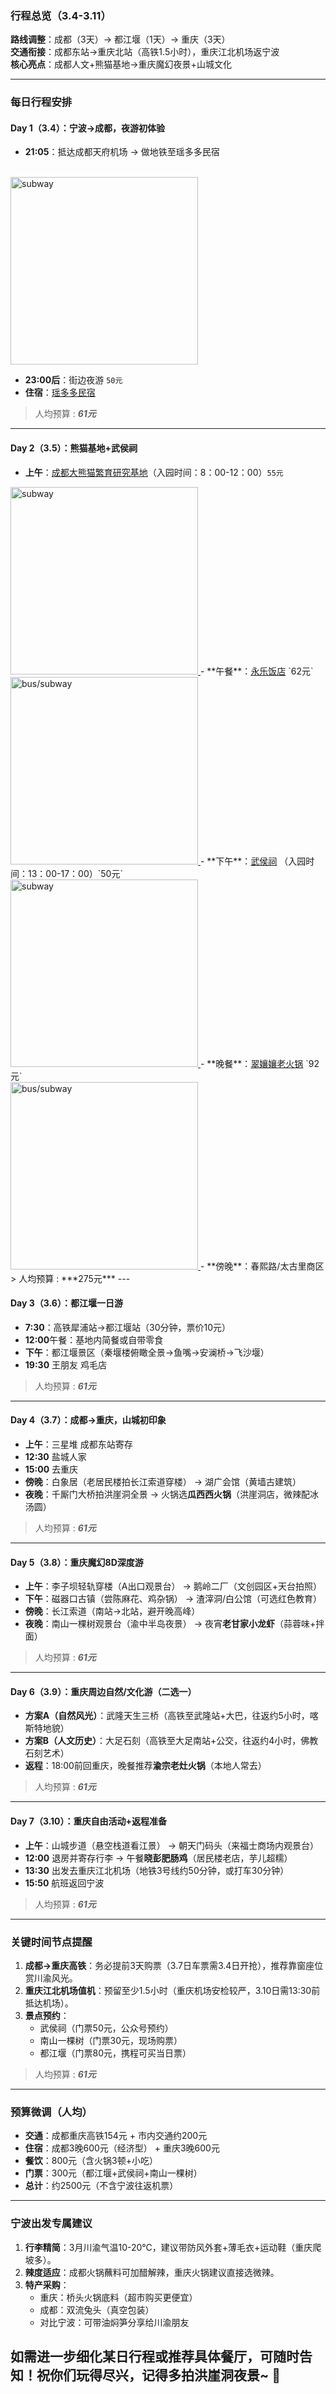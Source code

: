 ### **行程总览（3.4-3.11）**
**路线调整**：成都（3天）→ 都江堰（1天）→ 重庆（3天）  
**交通衔接**：成都东站→重庆北站（高铁1.5小时），重庆江北机场返宁波  
**核心亮点**：成都人文+熊猫基地→重庆魔幻夜景+山城文化  

---

### **每日行程安排**
#### **Day 1（3.4）：宁波→成都，夜游初体验**  
- **21:05**：抵达成都天府机场 → 做地铁至瑶多多民宿
<br/> 
<a href="https://surl.amap.com/B73ngRPRdw6">
    <img src="../../../public/images/地铁旅馆.jpg" alt="subway" title="由天府机场前往瑶多多民宿" width="300"/>
</a>


- **23:00后**：街边夜游 `50元`
- **住宿**：<a href="http://dpurl.cn/D70RKdCz">瑶多多民宿</a>
> 人均预算 : ***61元***  

---

#### **Day 2（3.5）：熊猫基地+武侯祠**
- **上午**：<a href="https://sub6591331.c.jkxds.net/panda/index">成都大熊猫繁育研究基地</a>（入园时间：8：00-12：00）`55元`
<a href="https://surl.amap.com/BVeUUTL1vbJo">
    <img src="../../../public/images/熊猫.jpg" alt="subway" title="由瑶多多民宿前往熊猫基地" width="300"/>
</a>
- **午餐**：<a href="https://m.dianping.com/shopshare/laO8gFTojHrPqKfT?msource=Appshare2021&utm_source=shop_share&shoptype=10&shopcategoryid=4467&cityid=8&isoversea=0">永乐饭店</a> `62元`
<br/>
<a href="https://surl.amap.com/BVeUUTL1vbJo">
    <img src="../../../public/images/熊猫吃饭.jpg" alt="bus/subway" title="由熊猫基地前往永乐饭店" width="300"/>
</a>
- **下午**：<a href="https://cdwhcm.ktmtech.cn/index">武侯祠</a> （入园时间：13：00-17：00）`50元`
<br/>
<a href="https://surl.amap.com/CTcgZ1Lba3Q">
    <img src="../../../public/images/武侯祠.jpg" alt="subway" title="由永乐饭店前往武侯祠" width="300"/>
</a>
- **晚餐**：<a href="https://m.dianping.com/shopshare/G71qoMOjAY9a8xvw?msource=Appshare2021&utm_source=shop_share&shoptype=10&shopcategoryid=32733&cityid=8&isoversea=0">翠孃孃老火锅</a> `92元`
<br/>
<a href="https://surl.amap.com/D6wF5WFc812">
    <img src="../../../public/images/诸葛翠嬢嬢.jpg" alt="bus/subway" title="由武侯祠前往翠嬢嬢火锅" width="300"/>
</a>
- **傍晚**：春熙路/太古里商区 
> 人均预算 : ***275元***  
---

#### **Day 3（3.6）：都江堰一日游**
- **7:30**：高铁犀浦站→都江堰站（30分钟，票价10元） 
- **12:00**午餐：基地内简餐或自带零食  
- **下午**：都江堰景区（秦堰楼俯瞰全景→鱼嘴→安澜桥→飞沙堰） 
- **19:30** 王朋友 鸡毛店  
> 人均预算 : ***61元***  
---

#### **Day 4（3.7）：成都→重庆，山城初印象**
- **上午**：三星堆 成都东站寄存 
- **12:30** 盐城人家  
- **15:00** 去重庆
- **傍晚**：白象居（老居民楼拍长江索道穿楼） → 湖广会馆（黄墙古建筑）  
- **夜晚**：千厮门大桥拍洪崖洞全景 → 火锅选**瓜西西火锅**（洪崖洞店，微辣配冰汤圆）  
> 人均预算 : ***61元***  
---

#### **Day 5（3.8）：重庆魔幻8D深度游**
- **上午**：李子坝轻轨穿楼（A出口观景台） → 鹅岭二厂（文创园区+天台拍照）  
- **下午**：磁器口古镇（尝陈麻花、鸡杂锅） → 渣滓洞/白公馆（可选红色教育）  
- **傍晚**：长江索道（南站→北站，避开晚高峰）  
- **夜晚**：南山一棵树观景台（渝中半岛夜景） → 夜宵**老甘家小龙虾**（蒜蓉味+拌面）  
> 人均预算 : ***61元***  
---

#### **Day 6（3.9）：重庆周边自然/文化游（二选一）**
- **方案A（自然风光）**：武隆天生三桥（高铁至武隆站+大巴，往返约5小时，喀斯特地貌）  
- **方案B（人文历史）**：大足石刻（高铁至大足南站+公交，往返约4小时，佛教石刻艺术）  
- **返程**：18:00前回重庆，晚餐推荐**渝宗老灶火锅**（本地人常去）  
> 人均预算 : ***61元***  
---

#### **Day 7（3.10）：重庆自由活动+返程准备**
- **上午**：山城步道（悬空栈道看江景） → 朝天门码头（来福士商场内观景台）  
- **12:00** 退房并寄存行李 → 午餐**晓彭肥肠鸡**（居民楼老店，芋儿超糯）  
- **13:30** 出发去重庆江北机场（地铁3号线约50分钟，或打车30分钟）  
- **15:50** 航班返回宁波  
> 人均预算 : ***61元***  
---

### **关键时间节点提醒**
1. **成都→重庆高铁**：务必提前3天购票（3.7日车票需3.4日开抢），推荐靠窗座位赏川渝风光。  
2. **重庆江北机场值机**：预留至少1.5小时（重庆机场安检较严，3.10日需13:30前抵达机场）。  
3. **景点预约**：  
   - 武侯祠（门票50元，公众号预约）  
   - 南山一棵树（门票30元，现场购票）  
   - 都江堰（门票80元，携程可买当日票）  
> 人均预算 : ***61元***  
---

### **预算微调（人均）**
- **交通**：成都重庆高铁154元 + 市内交通约200元  
- **住宿**：成都3晚600元（经济型） + 重庆3晚600元  
- **餐饮**：800元（含火锅3顿+小吃）  
- **门票**：300元（都江堰+武侯祠+南山一棵树）  
- **总计**：约2500元（不含宁波往返机票）  

---

### **宁波出发专属建议**
1. **行李精简**：3月川渝气温10-20℃，建议带防风外套+薄毛衣+运动鞋（重庆爬坡多）。  
2. **辣度适应**：成都火锅蘸料可加醋解辣，重庆火锅建议直接选微辣。  
3. **特产采购**：  
   - 重庆：桥头火锅底料（超市购买更便宜）  
   - 成都：双流兔头（真空包装）  
   - 对比宁波：可带油焖笋分享给川渝朋友  

如需进一步细化某日行程或推荐具体餐厅，可随时告知！祝你们玩得尽兴，记得多拍洪崖洞夜景~ 🌃
---

